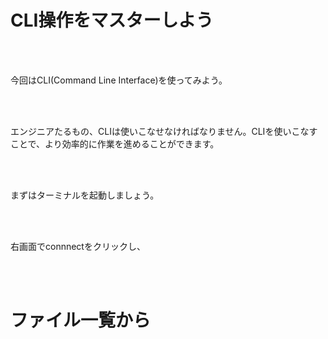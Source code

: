 # CLI操作をマスターしよう

<br></br>

今回はCLI(Command Line Interface)を使ってみよう。

<br></br>

エンジニアたるもの、CLIは使いこなせなければなりません。CLIを使いこなすことで、より効率的に作業を進めることができます。

<br></br>

まずはターミナルを起動しましょう。

<br></br>

右画面でconnnectをクリックし、

<br></br>

# ファイル一覧から